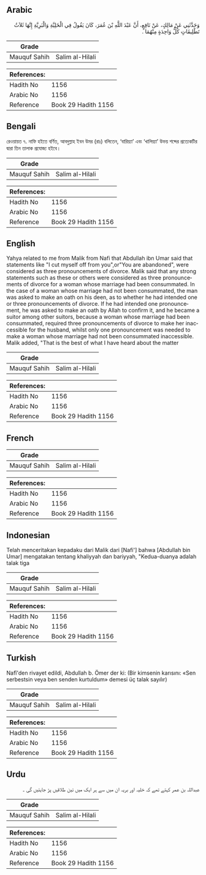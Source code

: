 ## Arabic


<div dir="rtl" lang="ar" style={{fontSize:'larger',backgroundColor:'#f8f9fa',padding:20}}>
وَحَدَّثَنِي عَنْ مَالِكٍ، عَنْ نَافِعٍ، أَنَّ عَبْدَ اللَّهِ بْنَ عُمَرَ، كَانَ يَقُولُ فِي الْخَلِيَّةِ وَالْبَرِيَّةِ إِنَّهَا ثَلاَثُ تَطْلِيقَاتٍ كُلُّ وَاحِدَةٍ مِنْهُمَا ‏.‏
</div>
<div style={{backgroundColor:'#f8f9fa',padding:20, marginBottom: 10}}><table> <thead> <tr> <th>Grade</th> <th></th> </tr> </thead> <tbody> <tr><td>Mauquf Sahih</td><td>Salim al-Hilali</td></tr></tbody></table><table> <thead> <tr> <th>References:</th> <th></th> </tr> </thead> <tbody><tr><td>Hadith No</td><td>1156</td></tr><tr><td>Arabic No</td><td>1156</td></tr><tr><td>Reference</td><td>Book 29 Hadith 1156</td></tr></tbody></table></div>

## Bengali


<div dir="ltr" lang="bn" style={{fontSize:'larger',backgroundColor:'#f8f9fa',padding:20}}>
রেওয়ায়ত ৭. নাফি হইতে বর্ণিত, আবদুল্লাহ ইবন উমর (রাঃ) বলিতেন, ‘বারিয়্যা’ এবং ‘খালিয়্যা’ উভয় শব্দের প্রত্যেকটির দ্বারা তিন তালাক প্রযোজ্য হইবে।
</div>
<div style={{backgroundColor:'#f8f9fa',padding:20, marginBottom: 10}}><table> <thead> <tr> <th>Grade</th> <th></th> </tr> </thead> <tbody> <tr><td>Mauquf Sahih</td><td>Salim al-Hilali</td></tr></tbody></table><table> <thead> <tr> <th>References:</th> <th></th> </tr> </thead> <tbody><tr><td>Hadith No</td><td>1156</td></tr><tr><td>Arabic No</td><td>1156</td></tr><tr><td>Reference</td><td>Book 29 Hadith 1156</td></tr></tbody></table></div>

## English


<div dir="ltr" lang="en" style={{fontSize:'larger',backgroundColor:'#f8f9fa',padding:20}}>
Yahya related to me from Malik from Nafi that Abdullah ibn Umar said that statements like "I cut myself off from you",or"You are abandoned", were considered as three pronouncements of divorce. Malik said that any strong statements such as these or others were considered as three pronouncements of divorce for a woman whose marriage had been consummated. In the case of a woman whose marriage had not been consummated, the man was asked to make an oath on his deen, as to whether he had intended one or three pronouncements of divorce. If he had intended one pronouncement, he was asked to make an oath by Allah to confirm it, and he became a suitor among other suitors, because a woman whose marriage had been consummated, required three pronouncements of divorce to make her inaccessible for the husband, whilst only one pronouncement was needed to make a woman whose marriage had not been consummated inaccessible. Malik added, "That is the best of what I have heard about the matter
</div>
<div style={{backgroundColor:'#f8f9fa',padding:20, marginBottom: 10}}><table> <thead> <tr> <th>Grade</th> <th></th> </tr> </thead> <tbody> <tr><td>Mauquf Sahih</td><td>Salim al-Hilali</td></tr></tbody></table><table> <thead> <tr> <th>References:</th> <th></th> </tr> </thead> <tbody><tr><td>Hadith No</td><td>1156</td></tr><tr><td>Arabic No</td><td>1156</td></tr><tr><td>Reference</td><td>Book 29 Hadith 1156</td></tr></tbody></table></div>

## French


<div dir="ltr" lang="fr" style={{fontSize:'larger',backgroundColor:'#f8f9fa',padding:20}}>

</div>
<div style={{backgroundColor:'#f8f9fa',padding:20, marginBottom: 10}}><table> <thead> <tr> <th>Grade</th> <th></th> </tr> </thead> <tbody> <tr><td>Mauquf Sahih</td><td>Salim al-Hilali</td></tr></tbody></table><table> <thead> <tr> <th>References:</th> <th></th> </tr> </thead> <tbody><tr><td>Hadith No</td><td>1156</td></tr><tr><td>Arabic No</td><td>1156</td></tr><tr><td>Reference</td><td>Book 29 Hadith 1156</td></tr></tbody></table></div>

## Indonesian


<div dir="ltr" lang="id" style={{fontSize:'larger',backgroundColor:'#f8f9fa',padding:20}}>
Telah menceritakan kepadaku dari Malik dari [Nafi'] bahwa [Abdullah bin Umar] mengatakan tentang khaliyyah dan bariyyah, "Kedua-duanya adalah talak tiga
</div>
<div style={{backgroundColor:'#f8f9fa',padding:20, marginBottom: 10}}><table> <thead> <tr> <th>Grade</th> <th></th> </tr> </thead> <tbody> <tr><td>Mauquf Sahih</td><td>Salim al-Hilali</td></tr></tbody></table><table> <thead> <tr> <th>References:</th> <th></th> </tr> </thead> <tbody><tr><td>Hadith No</td><td>1156</td></tr><tr><td>Arabic No</td><td>1156</td></tr><tr><td>Reference</td><td>Book 29 Hadith 1156</td></tr></tbody></table></div>

## Turkish


<div dir="ltr" lang="tr" style={{fontSize:'larger',backgroundColor:'#f8f9fa',padding:20}}>
Nafî'den rivayet edildi, Abdullah b. Ömer der ki: (Bir kimsenin karısını: «Sen serbestsin veya ben senden kurtuldum» demesi üç talak sayılır)
</div>
<div style={{backgroundColor:'#f8f9fa',padding:20, marginBottom: 10}}><table> <thead> <tr> <th>Grade</th> <th></th> </tr> </thead> <tbody> <tr><td>Mauquf Sahih</td><td>Salim al-Hilali</td></tr></tbody></table><table> <thead> <tr> <th>References:</th> <th></th> </tr> </thead> <tbody><tr><td>Hadith No</td><td>1156</td></tr><tr><td>Arabic No</td><td>1156</td></tr><tr><td>Reference</td><td>Book 29 Hadith 1156</td></tr></tbody></table></div>

## Urdu


<div dir="rtl" lang="ur" style={{fontSize:'larger',backgroundColor:'#f8f9fa',padding:20}}>
عبداللہ بن عمر کہتے تھے کہ خلیہ اور بریہ ان میں سے ہر ایک میں تین طلاقیں پڑ جایئیں گی ۔
</div>
<div style={{backgroundColor:'#f8f9fa',padding:20, marginBottom: 10}}><table> <thead> <tr> <th>Grade</th> <th></th> </tr> </thead> <tbody> <tr><td>Mauquf Sahih</td><td>Salim al-Hilali</td></tr></tbody></table><table> <thead> <tr> <th>References:</th> <th></th> </tr> </thead> <tbody><tr><td>Hadith No</td><td>1156</td></tr><tr><td>Arabic No</td><td>1156</td></tr><tr><td>Reference</td><td>Book 29 Hadith 1156</td></tr></tbody></table></div>